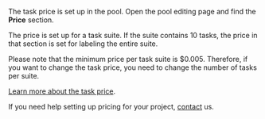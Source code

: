 <Cut title="Where can I set or change the task price?">

The task price is set up in the pool. Open the pool editing page and find the **Price** section.

The price is set up for a task suite. If the suite contains 10 tasks, the price in that section is set for labeling the entire suite.

Please note that the minimum price per task suite is $0.005. Therefore, if you want to change the task price, you need to change the number of tasks per suite.

[Learn more about the task price](/docs-new/guide/dynamic-pricing).

If you need help setting up pricing for your project, [contact](/docs-new/guide/troubleshooting/support) us.

</Cut>